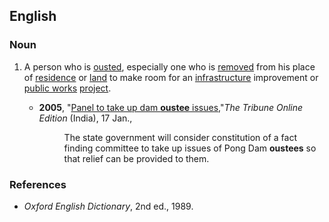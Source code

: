 ==English==

===Noun===
{{en-noun}}

#{{context|mainly|India}} A person who is [[oust]]ed, especially one who is [[remove]]d from his place of [[residence]] or [[land]] to make room for an [[infrastructure]] improvement or [[public works]] [[project]]. 
#*'''2005''', "[http://www.tribuneindia.com/2005/20050117/himachal.htm#1 Panel to take up dam '''oustee''' issues],"''The Tribune Online Edition'' (India), 17 Jan.,
#*:The state government will consider constitution of a fact finding committee to take up issues of Pong Dam '''oustees''' so that relief can be provided to them.

===References===
*''Oxford English Dictionary'', 2nd ed., 1989.